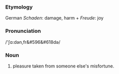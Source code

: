 ===Etymology===
German <i>Schaden</i>: damage, harm + <i>Freude</i>: joy
===Pronunciation===
/'&#643;&#593;:d&#601;n,fr&#596&#618d&#601;/
===Noun===
#pleasure taken from someone else's misfortune.